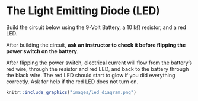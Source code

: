# The Light Emitting Diode (LED)



Build the circuit below using the 9-Volt Battery, a 10 kΩ resistor, and a red LED. 

After building the circuit, **ask an instructor to check it before flipping the power switch on the battery**.

After flipping the power switch, electrical current will flow from the battery’s red wire, through the resistor and red LED, and back to the battery through the black wire. The red LED should start to glow if you did everything correctly. Ask for help if the red LED does not turn on.

```r
knitr::include_graphics("images/led_diagram.png")
```
